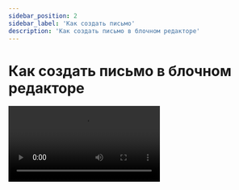 ```yaml
---
sidebar_position: 2
sidebar_label: 'Как создать письмо'
description: 'Как создать письмо в блочном редакторе'
---
```



# Как создать письмо в блочном редакторе

<Video src="https://rutube.ru/play/embed/50d27e0372fb9f30be7c24c9469b8125" />

Посмотреть видеоурок можно также на [YouTube](https://youtu.be/xfVN-E_USLo?si=PbU1d_PnKZCmBDrO).

**Читайте также:**<br/>
[Как создать письмо в блочном редакторе](https://docs.sendsay.ru/email-campaigns/create-your-campaign/drag-and-drop-editor)
